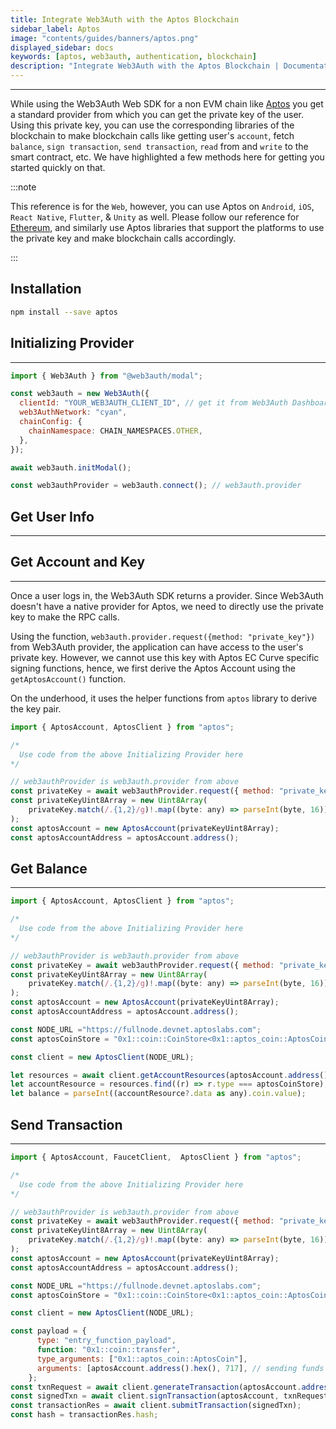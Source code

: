 ```yaml
---
title: Integrate Web3Auth with the Aptos Blockchain
sidebar_label: Aptos
image: "contents/guides/banners/aptos.png"
displayed_sidebar: docs
keywords: [aptos, web3auth, authentication, blockchain]
description: "Integrate Web3Auth with the Aptos Blockchain | Documentation - Web3Auth"
---
```



---

While using the Web3Auth Web SDK for a non EVM chain like [Aptos](https://aptos.dev/) you get a standard provider from which you can get the private
key of the user. Using this private key, you can use the corresponding libraries of the blockchain to make blockchain calls like getting user's
`account`, fetch `balance`, `sign transaction`, `send transaction`, `read` from and `write` to the smart contract, etc. We have highlighted a few
methods here for getting you started quickly on that.

:::note

This reference is for the `Web`, however, you can use Aptos on `Android`, `iOS`, `React Native`, `Flutter`, & `Unity` as well. Please follow our
reference for [Ethereum](/connect-blockchain/ethereum/), and similarly use Aptos libraries that support the platforms to use the private key and make
blockchain calls accordingly.

:::

## Installation

```bash npm2yarn
npm install --save aptos
```

## Initializing Provider

---

```js
import { Web3Auth } from "@web3auth/modal";

const web3auth = new Web3Auth({
  clientId: "YOUR_WEB3AUTH_CLIENT_ID", // get it from Web3Auth Dashboard
  web3AuthNetwork: "cyan",
  chainConfig: {
    chainNamespace: CHAIN_NAMESPACES.OTHER,
  },
});

await web3auth.initModal();

const web3authProvider = web3auth.connect(); // web3auth.provider
```

## Get User Info

---

<GetUserInfoSnippet />

## Get Account and Key

---

Once a user logs in, the Web3Auth SDK returns a provider. Since Web3Auth doesn't have a native provider for Aptos, we need to directly use the
private key to make the RPC calls.

Using the function, `web3auth.provider.request({method: "private_key"})` from Web3Auth provider, the application can have access to the user's private
key. However, we cannot use this key with Aptos EC Curve specific signing functions, hence, we first derive the Aptos Account using the
`getAptosAccount()` function.

On the underhood, it uses the helper functions from `aptos` library to derive the key pair.

```js
import { AptosAccount, AptosClient } from "aptos";

/*
  Use code from the above Initializing Provider here
*/

// web3authProvider is web3auth.provider from above
const privateKey = await web3authProvider.request({ method: "private_key" });
const privateKeyUint8Array = new Uint8Array(
    privateKey.match(/.{1,2}/g)!.map((byte: any) => parseInt(byte, 16))
);
const aptosAccount = new AptosAccount(privateKeyUint8Array);
const aptosAccountAddress = aptosAccount.address();
```

## Get Balance

---

```js
import { AptosAccount, AptosClient } from "aptos";

/*
  Use code from the above Initializing Provider here
*/

// web3authProvider is web3auth.provider from above
const privateKey = await web3authProvider.request({ method: "private_key" });
const privateKeyUint8Array = new Uint8Array(
    privateKey.match(/.{1,2}/g)!.map((byte: any) => parseInt(byte, 16))
);
const aptosAccount = new AptosAccount(privateKeyUint8Array);
const aptosAccountAddress = aptosAccount.address();

const NODE_URL ="https://fullnode.devnet.aptoslabs.com";
const aptosCoinStore = "0x1::coin::CoinStore<0x1::aptos_coin::AptosCoin>";

const client = new AptosClient(NODE_URL);

let resources = await client.getAccountResources(aptosAccount.address());
let accountResource = resources.find((r) => r.type === aptosCoinStore);
let balance = parseInt((accountResource?.data as any).coin.value);
```

## Send Transaction

---

```js
import { AptosAccount, FaucetClient,  AptosClient } from "aptos";

/*
  Use code from the above Initializing Provider here
*/

// web3authProvider is web3auth.provider from above
const privateKey = await web3authProvider.request({ method: "private_key" });
const privateKeyUint8Array = new Uint8Array(
    privateKey.match(/.{1,2}/g)!.map((byte: any) => parseInt(byte, 16))
);
const aptosAccount = new AptosAccount(privateKeyUint8Array);
const aptosAccountAddress = aptosAccount.address();

const NODE_URL ="https://fullnode.devnet.aptoslabs.com";
const aptosCoinStore = "0x1::coin::CoinStore<0x1::aptos_coin::AptosCoin>";

const client = new AptosClient(NODE_URL);

const payload = {
      type: "entry_function_payload",
      function: "0x1::coin::transfer",
      type_arguments: ["0x1::aptos_coin::AptosCoin"],
      arguments: [aptosAccount.address().hex(), 717], // sending funds to self
    };
const txnRequest = await client.generateTransaction(aptosAccount.address(), payload);
const signedTxn = await client.signTransaction(aptosAccount, txnRequest);
const transactionRes = await client.submitTransaction(signedTxn);
const hash = transactionRes.hash;
```
